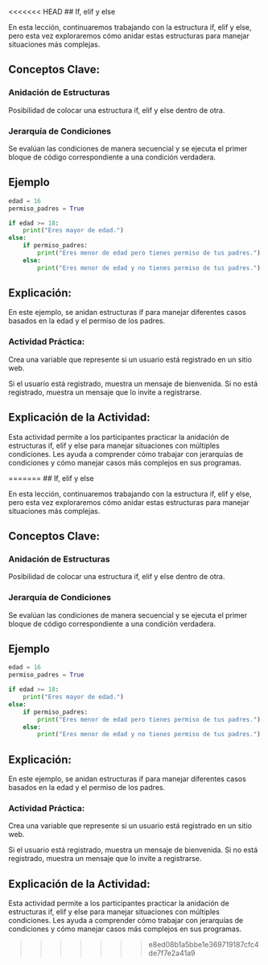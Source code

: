 <<<<<<< HEAD
## If, elif y else

En esta lección, continuaremos trabajando con la estructura if, elif y else, pero esta vez exploraremos cómo anidar estas estructuras para manejar situaciones más complejas.

## Conceptos Clave:

### Anidación de Estructuras

Posibilidad de colocar una estructura if, elif y else dentro de otra.

### Jerarquía de Condiciones

Se evalúan las condiciones de manera secuencial y se ejecuta el primer bloque de código correspondiente a una condición verdadera.

## Ejemplo

``` python
edad = 16
permiso_padres = True

if edad >= 18:
    print("Eres mayor de edad.")
else:
    if permiso_padres:
        print("Eres menor de edad pero tienes permiso de tus padres.")
    else:
        print("Eres menor de edad y no tienes permiso de tus padres.")
```
## Explicación:

En este ejemplo, se anidan estructuras if para manejar diferentes casos basados en la edad y el permiso de los padres.

::: {.callout-important}
### Actividad Práctica:

Crea una variable que represente si un usuario está registrado en un sitio web.

Si el usuario está registrado, muestra un mensaje de bienvenida. Si no está registrado, muestra un mensaje que lo invite a registrarse.
:::

## Explicación de la Actividad:

Esta actividad permite a los participantes practicar la anidación de estructuras if, elif y else para manejar situaciones con múltiples condiciones. Les ayuda a comprender cómo trabajar con jerarquías de condiciones y cómo manejar casos más complejos en sus programas.

=======
## If, elif y else

En esta lección, continuaremos trabajando con la estructura if, elif y else, pero esta vez exploraremos cómo anidar estas estructuras para manejar situaciones más complejas.

## Conceptos Clave:

### Anidación de Estructuras

Posibilidad de colocar una estructura if, elif y else dentro de otra.

### Jerarquía de Condiciones

Se evalúan las condiciones de manera secuencial y se ejecuta el primer bloque de código correspondiente a una condición verdadera.

## Ejemplo

``` python
edad = 16
permiso_padres = True

if edad >= 18:
    print("Eres mayor de edad.")
else:
    if permiso_padres:
        print("Eres menor de edad pero tienes permiso de tus padres.")
    else:
        print("Eres menor de edad y no tienes permiso de tus padres.")
```
## Explicación:

En este ejemplo, se anidan estructuras if para manejar diferentes casos basados en la edad y el permiso de los padres.

::: {.callout-important}
### Actividad Práctica:

Crea una variable que represente si un usuario está registrado en un sitio web.

Si el usuario está registrado, muestra un mensaje de bienvenida. Si no está registrado, muestra un mensaje que lo invite a registrarse.
:::

## Explicación de la Actividad:

Esta actividad permite a los participantes practicar la anidación de estructuras if, elif y else para manejar situaciones con múltiples condiciones. Les ayuda a comprender cómo trabajar con jerarquías de condiciones y cómo manejar casos más complejos en sus programas.

>>>>>>> e8ed08b1a5bbe1e369719187cfc4de7f7e2a41a9
